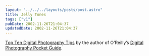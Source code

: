 ```yaml
---
layout: "../../../layouts/posts/post.astro"
title: Jelly Tones
tags: ["v1"]
pubDate: 2002-11-26T21:04:37
updatedDate: 2002-11-26T21:04:37
---
```


[Top Ten Digital Photography Tips][1] by the author of O&#8217;Reilly&#8217;s [Digital Photography Pocket Guide][2].

[1]: http://www.macdevcenter.com/pub/a/mac/2002/10/22/digi_photo_tips.html "O'Reilly Network: Top Ten Digital Photography Tips"
[2]: http://www.amazon.co.uk/exec/obidos/ASIN/0596004540/ohsky "Amazon.co.uk: Digital Photography Pocket Guide"
